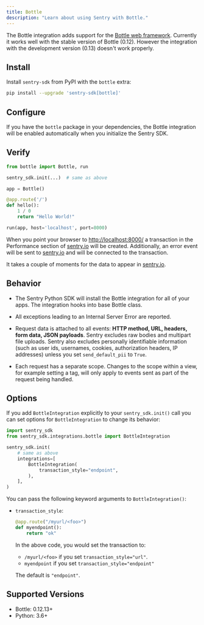 ```yaml
---
title: Bottle
description: "Learn about using Sentry with Bottle."
---
```


The Bottle integration adds support for the [Bottle web framework](https://bottlepy.org/).
Currently it works well with the stable version of Bottle (0.12).
However the integration with the development version (0.13) doesn't work properly.

## Install

Install `sentry-sdk` from PyPI with the `bottle` extra:

```bash
pip install --upgrade 'sentry-sdk[bottle]'
```

## Configure

If you have the `bottle` package in your dependencies, the Bottle integration will be enabled automatically when you initialize the Sentry SDK.

<PlatformContent includePath="getting-started-config" />

## Verify

```python
from bottle import Bottle, run

sentry_sdk.init(...)  # same as above

app = Bottle()

@app.route('/')
def hello():
    1 / 0
    return "Hello World!"

run(app, host='localhost', port=8000)
```

When you point your browser to [http://localhost:8000/](http://localhost:8000/) a transaction in the Performance section of [sentry.io](https://sentry.io) will be created. Additionally, an error event will be sent to [sentry.io](https://sentry.io) and will be connected to the transaction.

It takes a couple of moments for the data to appear in [sentry.io](https://sentry.io).

## Behavior

<Include name="python-uwsgi-warning.mdx" />

- The Sentry Python SDK will install the Bottle integration for all of your apps. The integration hooks into base Bottle class.

- All exceptions leading to an Internal Server Error are reported.

- Request data is attached to all events: **HTTP method, URL, headers, form data, JSON payloads**. Sentry excludes raw bodies and multipart file uploads. Sentry also excludes personally identifiable information (such as user ids, usernames, cookies, authorization headers, IP addresses) unless you set `send_default_pii` to `True`.

- Each request has a separate scope. Changes to the scope within a view, for example setting a tag, will only apply to events sent as part of the request being handled.

## Options

If you add `BottleIntegration` explicitly to your `sentry_sdk.init()` call you can set options for `BottleIntegration` to change its behavior:

```python
import sentry_sdk
from sentry_sdk.integrations.bottle import BottleIntegration

sentry_sdk.init(
    # same as above
    integrations=[
        BottleIntegration(
            transaction_style="endpoint",
        ),
    ],
)

```

You can pass the following keyword arguments to `BottleIntegration()`:

- `transaction_style`:

  ```python
  @app.route("/myurl/<foo>")
  def myendpoint():
      return "ok"
  ```

  In the above code, you would set the transaction to:

  - `/myurl/<foo>` if you set `transaction_style="url"`.
  - `myendpoint` if you set `transaction_style="endpoint"`

  The default is `"endpoint"`.

## Supported Versions

- Bottle: 0.12.13+
- Python: 3.6+

<Include name="python-use-older-sdk-for-legacy-support.mdx" />
